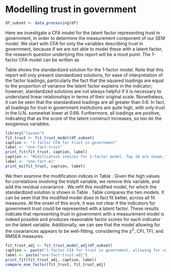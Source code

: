 # Modelling trust in government
```r
df_subset <- data_processing(df)
```

Here we investigate a CFA model for the latent factor representing trust in government, 
in order to determine the measurement component of our SEM model. We start with CFA 
for only the variables describing trust in government, because if 
we are not able to model these with a latent factor, the research question underlying this 
report will be a moot point.
The 1-factor CFA model can be written as
\begin{verbatim}
gov_trust =~ trstprl + trstprt + trstplt  + trstep + trstun
\end{verbatim}

Table \ref{tab:one-fact-trust} shows the standardized solution for the 1-factor model.
Note that this report will only present standardized solutions, for ease of interpretation of the
factor loadings, particularly the fact that the squared loadings are equal to the proportion of 
variance the latent factor explains in the indicator; however, standardized solutions are not always helpful
if it is necessary to understand linear relationships in terms of their original scale. 
Nonetheless, it can be seen that the standardized loadings are all greater than $0.6$. In fact, all loadings for trust in government institutions are quite high, with only trust in the U.N. somewhat lower at $0.66$. Furthermore, all loadings are positive,
indicating that as the score of the latent construct increases, so too do the 
exogenous variables.

```r
library("lavaan")
fit_trust <- fit_trust_model(df_subset)
caption <- "1-factor CFA for trust in government"
label <- "one-fact-trust"
print_fit(fit_trust, caption, label)
caption <- "Modification indices for 1-factor model. Top 10 are shown."
label <- "one-fact-mi"
print_mi(fit_trust, caption, label)
```
We then examine the modification indices in Table \ref{tab:one-fact-mi}. Given the
high values for correlations involving the trstplt variable, we remove this variable, and add the residual covariance 
\verb+trstep ~~ trstun+. We refit this modified model, for which the standardized solution
is shown in Table \ref{tab:one-fact-trust-adj}. Table \ref{tab:one-fact-compare} 
compares the two models. It can be seen that the modified model
does in fact fit better, across all fit measures. At the onset of this work, 
it was not clear if the indicators for government trust could be represented 
with a latent factor. These results indicate that representing trust in government with a measurement model 
is indeed possible and produces reasonable factor scores for each indicator on the latent variable. Additionally, 
we can see that the model allowing for the covariances appears to be well-fitting, 
considering the $\chi^2$, CFI, TFI, and RMSEA measures.
```r
fit_trust_adj <- fit_trust_model_adj(df_subset)
caption <- paste("1-factor CFA for trust in government, allowing for residual covariances")
label <- paste("one-fact-trust-adj")
print_fit(fit_trust_adj, caption, label)
compare_one_factor(fit_trust, fit_trust_adj)
```
